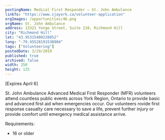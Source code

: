 ```yaml
---
postingName: Medical First Responder – St. John Ambulance
linkTo: "https://www.sjayork.ca/volunteer-application"
orgImages: /opportunities/46.png
orgName: St. John Ambulance
address: 13321 Yonge Street, Suite 210, Richmond Hill
city: "Richmond Hill"
lat: "43.95315480228852" 
long: "-79.45528191538904"
tags: ["Volunteering"]
postedDate: 3/29/2019
published: true 
archived: false 
width: 250
height: 125
---
```

<div>
<p> [Expires April 6] </p>

<p> St. John Ambulance Advanced Medical First Responder (MFR) volunteers attend countless public events 
across York Region, Ontario to provide basic and advanced first aid when emergencies occur. Our volunteers 
rovide first response casualty care necessary to save a life, prevent  further injury or provide comfort 
until emergency medical assistance arrive. </p>

<p> Requirements: </p>
<ul>
    <li> 16 or older </li>
</ul>
</div>